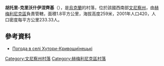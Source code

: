 {{coord|49|37|15|N|28|11|25|E|scale:30000|display=title}}

'''胡托里-克里沃什伊涅齊基'''（{{lang-uk|Хутори-Кривошиїнецькі}}），是[[烏克蘭|烏克蘭]]的村落，位於該國西南部[[文尼察州|文尼察州]]，由[[赫梅利尼克區|赫梅利尼克區]]負責管轄，面積1.8平方公里，海拔高度259米，2001年人口420，人口密度每平方公里233.33人。

==參考資料==
* [http://weather.in.ua/ua/vinnickaja/27634 Погода в селі Хутори-Кривошиїнецькі]

[[Category:文尼察州村落|Category:文尼察州村落]]
[[Category:赫梅利尼克區村落|Category:赫梅利尼克區村落]]


{{Vinnytsia-geo-stub}}